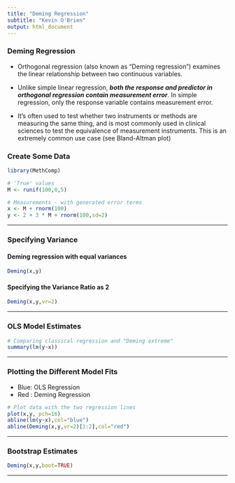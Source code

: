 ```yaml
---
title: "Deming Regression"
subtitle: "Kevin O'Brien"
output: html_document
---
```


### Deming Regression

* Orthogonal regression (also known as “Deming regression”) examines the linear relationship between two continuous variables. 

* Unlike simple linear regression, ***both the response and predictor in orthogonal regression contain measurement error***. In simple regression, only the response variable contains measurement error.


* It’s often used to test whether two instruments or methods are measuring the same thing, and is most commonly used in clinical sciences to test the equivalence of measurement instruments. This is an extremely common use case (see Bland-Altman plot)


### Create Some Data

```r
library(MethComp)

# 'True' values
M <- runif(100,0,5)

# Measurements - with generated error terms
x <- M + rnorm(100)
y <- 2 + 3 * M + rnorm(100,sd=2)

```

---

### Specifying Variance

#### Deming regression with equal variances

```r
Deming(x,y)
```

#### Specifying the Variance Ratio as 2

```r
Deming(x,y,vr=2)
```

---

### OLS Model Estimates

```r
# Comparing classical regression and "Deming extreme"
summary(lm(y~x))


```

---



### Plotting the Different Model Fits

* Blue: OLS Regression
* Red : Deming Regression

```r
# Plot data with the two regression lines
plot(x,y, pch=16)
abline(lm(y~x),col="blue")
abline(Deming(x,y,vr=2)[1:2],col="red")
```

---



### Bootstrap Estimates

```r
Deming(x,y,boot=TRUE)
```

---
